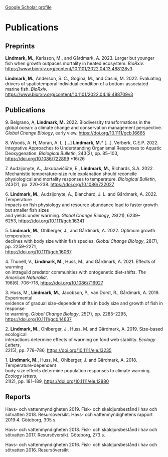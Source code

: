 [Google Scholar profile](https://scholar.google.se/citations?user=X-rwWCcAAAAJ&hl=en)

# Publications
## Preprints

**Lindmark, M.**, Karlsson, M., and G&aring;rdmark, A. 2023. Larger but younger fish when growth outpaces mortality in heated ecosystem. *BioRxiv.* <https://www.biorxiv.org/content/10.1101/2022.04.13.488128v3>

**Lindmark, M.**, Anderson, S. C., Gogina, M., and Casini, M. 2022. Evaluating drivers of spatiotemporal individual condition of a bottom-associated marine fish. *BioRxiv.* <https://www.biorxiv.org/content/10.1101/2022.04.19.488709v3>

## Publications

9\. Belgrano, A, __Lindmark, M.__ 2022. Biodiversity transformations in the global ocean: a climate change and conservation management perspective. *Global Change Biology*, early view. <https://doi.org/10.1111/gcb.16665>

8\. Woods, A. H, Moran, A. L. [...] __Lindmark, M.__* [...], Verberk, C.E.P. 2022. Integrative Approaches to Understanding Organismal Responses to Aquatic Deoxygenation. *Biological Bulletin*, 243(2), pp. 85--103, <https://doi.org/10.1086/722899> *16/26

7\. Audzijonyte, A., Jakubavi&#269;i&#363;t&#279;, E., __Lindmark, M.__, Richards, S.A. 2022. Mechanistic temperature-size rule explanation should reconcile physiological and mortality responses to temperature. *Biological Bulletin*, 243(2), pp. 220--238. <https://doi.org/10.1086/722027>

6\. **Lindmark, M.**, Audzijonyte, A., Blanchard, J. L. and G&aring;rdmark, A. 2022. Temperature\
impacts on fish physiology and resource abundance lead to faster growth but smaller fish sizes\
and yields under warming. *Global Change Biology*, 28(21), 6239--6253,\ <https://doi.org/10.1111/gcb.16341>

5\. **Lindmark, M.**, Ohlberger, J., and G&aring;rdmark, A. 2022. Optimum growth temperature\
declines with body size within fish species. *Global Change Biology*, 28(7), pp. 2259--2271,\
<https://doi.org/10.1111/gcb.16067>

4\. Thunell, V., **Lindmark, M.**, Huss, M., and G&aring;rdmark, A. 2021. Effects of warming\
on intraguild predator communities with ontogenetic diet-shifts. *The American Naturalist*.\
196(6). 706--718, <https://doi.org/10.1086/716927>

3\. Huss, M., **Lindmark, M.**, Jacobson, P., van Dorst, R., G&aring;rdmark, A. 2019. Experimental\
evidence of gradual size-dependent shifts in body size and growth of fish in response\
to warming. *Global Change Biology*, 25(7), pp. 2285--2295, <https://doi.org/10.1111/gcb.14637>

2\. **Lindmark, M.**, Ohlberger, J., Huss, M. and G&aring;rdmark, A. 2019. Size-based ecological\
interactions determine effects of warming on food web stability. *Ecology Letters*,\
22(5), pp. 778--786, <https://doi.org/10.1111/ele.13235>

1\. **Lindmark, M.**, Huss, M., Ohlberger, J. and G&aring;rdmark, A. 2018. Temperature-dependent\
body size effects determine population responses to climate warming. *Ecology letters*,\
21(2), pp. 181--189, <https://doi.org/10.1111/ele.12880>

## Reports
Havs- och vattenmyndigheten 2019. Fisk- och skaldjursbest&aring;nd i hav och s&ouml;tvatten 2018. Resurs&ouml;versikt. Havs- och vattenmyndighetens rapport 2019:4. G&ouml;teborg, 305 s.

Havs- och vattenmyndigheten 2018. Fisk- och skaldjursbest&aring;nd i hav och s&ouml;tvatten 2017. Resurs&ouml;versikt. G&ouml;teborg, 273 s.

Havs- och vattenmyndigheten 2016. Fisk- och skaldjursbest&aring;nd i hav och s&ouml;tvatten 2016. Resurs&ouml;versikt
